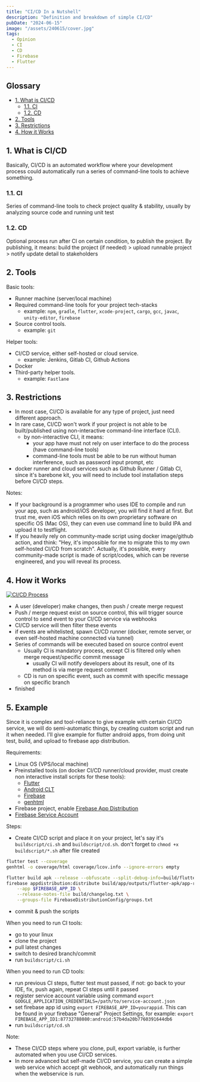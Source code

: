```yaml
---
title: "CI/CD In a Nutshell"
description: "Definition and breakdown of simple CI/CD"
pubDate: "2024-06-15"
image: "/assets/240615/cover.jpg"
tags:
  - Opinion
  - CI
  - CD
  - Firebase
  - Flutter
---
```


## Glossary

- [1. What is CI/CD](#1-clean-code)
  - [1.1. CI](#11-ci)
  - [1.2. CD](#12-cd)
- [2. Tools](#2-tools)
- [3. Restrictions](#3-restrictions)
- [4. How it Works](#4-how-it-works)

## 1. What is CI/CD

Basically, CI/CD is an automated workflow where your development process could automatically run a series of command-line tools to achieve something.

### 1.1. CI

Series of command-line tools to check project quality & stability, usually by analyzing source code and running unit test

### 1.2. CD

Optional process run after CI on certain condition, to publish the project. 
By publishing, it means: build the project (if needed) > upload runnable project > notify update detail to stakeholders

## 2. Tools

Basic tools:
- Runner machine (server/local machine)
- Required command-line tools for your project tech-stacks
  - example: `npm`, `gradle`, `flutter`, `xcode-project`, `cargo`, `gcc`, `javac`, `unity-editor`, `firebase`
- Source control tools. 
  - example: `git`

Helper tools:
- CI/CD service, either self-hosted or cloud service.
  - example: Jenkins, Gitlab CI, Github Actions
- Docker
- Third-party helper tools.
  - example: `Fastlane`

## 3. Restrictions
- In most case, CI/CD is available for any type of project, just need different approach.
- In rare case, CI/CD won't work if your project is not able to be built/published using non-interactive command-line interface (CLI).
  - by non-interactive CLI, it means:
    - your app have must not rely on user interface to do the process (have command-line tools)
    - command-line tools must be able to be run without human interference, such as password input prompt, etc
- docker runner and cloud services such as Github Runner / Gitlab CI, since it's barebone kit, you will need to include tool installation steps before CI/CD steps.

Notes:
- If your background is a programmer who uses IDE to compile and run your app, such as android/iOS developer, you will find it hard at first.
But trust me, even iOS which relies on its own proprietary software on specific OS (Mac OS), they can even use command line to build IPA and upload it to testflight.
- If you heavily rely on community-made script using docker image/github action, and think: "Hey, it's impossible for me to migrate this to my own self-hosted CI/CD from scratch".
Actually, it's possible, every community-made script is made of script/codes, which can be reverse engineered, and you will reveal its process.

## 4. How it Works

[![CI/CD Process](/assets/240615/cover.jpg)](/assets/240615/cover.jpg)

- A user (developer) make changes, then push / create merge request
- Push / merge request exist on source control, this will trigger source control to send event to your CI/CD service via webhooks
- CI/CD service will then filter these events
- if events are whitelisted, spawn CI/CD runner (docker, remote server, or even self-hosted machine connected via tunnel)
- Series of commands will be executed based on source control event
  - Usually CI is mandatory process, except CI is filtered only when merge request/specific commit message
    - usually CI will notify developers about its result, one of its method is via merge request comment
  - CD is run on specific event, such as commit with specific message on specific branch
- finished

## 5. Example
Since it is complex and tool-reliance to give example with certain CI/CD service, we will do semi-automatic things, by creating custom script and run it when needed.
I'll give example for flutter android apps, from doing unit test, build, and upload to firebase app distribution.

Requirements:
- Linux OS (VPS/local machine)
- Preinstalled tools (on docker CI/CD runner/cloud provider, must create non interactive install scripts for these tools):
  - [Flutter](https://docs.flutter.dev/get-started/install/linux/android?tab=download)
  - [Android CLT](https://developer.android.com/studio)
  - [Firebase](https://firebase.google.com/docs/cli)
  - [genhtml](https://manpages.ubuntu.com/manpages/xenial/man1/genhtml.1.html)
- Firebase project, enable [Firebase App Distribution](https://firebase.google.com/docs/app-distribution)
- [Firebase Service Account](https://firebase.google.com/docs/app-distribution/authenticate-service-account?hl=id&platform=ios)

Steps:
- Create CI/CD script and place it on your project, let's say it's `buildscript/ci.sh` and `buildscript/cd.sh`. don't forget to `chmod +x buildscript/*.sh` after file created

```buildscript/ci.sh
flutter test --coverage
genhtml -o coverage/html coverage/lcov.info --ignore-errors empty
```

```buildscript/cd.sh
flutter build apk --release --obfuscate --split-debug-info=build/flutter_mapping
firebase appdistribution:distribute build/app/outputs/flutter-apk/app-release.apk  \
    --app $FIREBASE_APP_ID \
    --release-notes-file build/changelog.txt \
    --groups-file FirebaseDistributionConfig/groups.txt
```

- commit & push the scripts

When you need to run CI tools:
- go to your linux
- clone the project
- pull latest changes
- switch to desired branch/commit
- run `buildscript/ci.sh`

When you need to run CD tools:
- run previous CI steps, flutter test must passed, if not: go back to your IDE, fix, push again, repeat CI steps until it passed
- register service account variable using command `export GOOGLE_APPLICATION_CREDENTIALS=/path/to/service-account.json`
- set firebase app id using `export FIREBASE_APP_ID=yourappid`. 
This can be found in your firebase "General" Project Settings, for example: `export FIREBASE_APP_ID1:87732788080:android:57b4da20b7760391644db6`
- run `buildscript/cd.sh`

Note:
- These CI/CD steps where you clone, pull, export variable, is further automated when you use CI/CD services.
- In more advanced but self-made CI/CD service, you can create a simple web service which accept git webhook, 
and automatically run things when the webservice is run.

